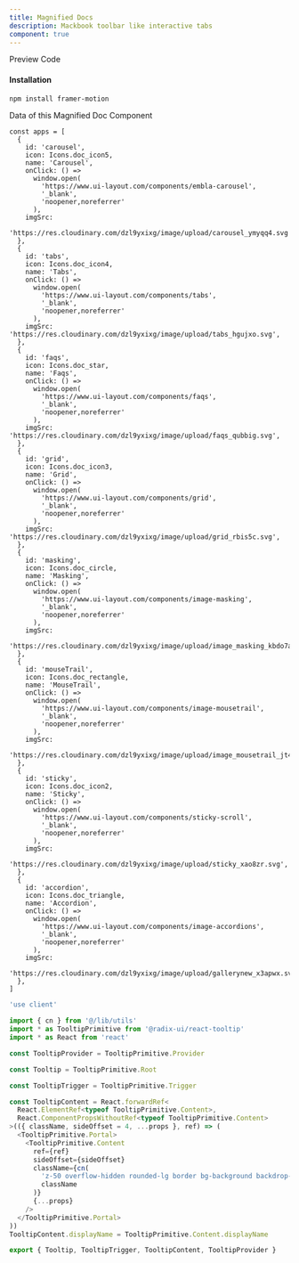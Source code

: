```yaml
---
title: Magnified Docs
description: Mackbook toolbar like interactive tabs
component: true
---
```


<Tabs defaultValue="preview" className="w-full  relative ">
  <TabsList>
    <TabsTrigger value="preview">Preview</TabsTrigger>
    <TabsTrigger value="codesnippet">Code</TabsTrigger>
  </TabsList>
  <TabsContent value="preview">
    <ComponentPreview name="tab3" category="component" />
  </TabsContent>
  <TabsContent value="codesnippet">
    <CodeWrapper noExpand={true}>
      <CodePreview name="tab3" category="component" />
    </CodeWrapper>
  </TabsContent>
</Tabs>

#### Installation

```bash
npm install framer-motion
```

Data of this Magnified Doc Component

```tsx
const apps = [
  {
    id: 'carousel',
    icon: Icons.doc_icon5,
    name: 'Carousel',
    onClick: () =>
      window.open(
        'https://www.ui-layout.com/components/embla-carousel',
        '_blank',
        'noopener,noreferrer'
      ),
    imgSrc:
      'https://res.cloudinary.com/dzl9yxixg/image/upload/carousel_ymyqq4.svg',
  },
  {
    id: 'tabs',
    icon: Icons.doc_icon4,
    name: 'Tabs',
    onClick: () =>
      window.open(
        'https://www.ui-layout.com/components/tabs',
        '_blank',
        'noopener,noreferrer'
      ),
    imgSrc: 'https://res.cloudinary.com/dzl9yxixg/image/upload/tabs_hgujxo.svg',
  },
  {
    id: 'faqs',
    icon: Icons.doc_star,
    name: 'Faqs',
    onClick: () =>
      window.open(
        'https://www.ui-layout.com/components/faqs',
        '_blank',
        'noopener,noreferrer'
      ),
    imgSrc: 'https://res.cloudinary.com/dzl9yxixg/image/upload/faqs_qubbig.svg',
  },
  {
    id: 'grid',
    icon: Icons.doc_icon3,
    name: 'Grid',
    onClick: () =>
      window.open(
        'https://www.ui-layout.com/components/grid',
        '_blank',
        'noopener,noreferrer'
      ),
    imgSrc: 'https://res.cloudinary.com/dzl9yxixg/image/upload/grid_rbis5c.svg',
  },
  {
    id: 'masking',
    icon: Icons.doc_circle,
    name: 'Masking',
    onClick: () =>
      window.open(
        'https://www.ui-layout.com/components/image-masking',
        '_blank',
        'noopener,noreferrer'
      ),
    imgSrc:
      'https://res.cloudinary.com/dzl9yxixg/image/upload/image_masking_kbdo7a.svg',
  },
  {
    id: 'mouseTrail',
    icon: Icons.doc_rectangle,
    name: 'MouseTrail',
    onClick: () =>
      window.open(
        'https://www.ui-layout.com/components/image-mousetrail',
        '_blank',
        'noopener,noreferrer'
      ),
    imgSrc:
      'https://res.cloudinary.com/dzl9yxixg/image/upload/image_mousetrail_jt45al.svg',
  },
  {
    id: 'sticky',
    icon: Icons.doc_icon2,
    name: 'Sticky',
    onClick: () =>
      window.open(
        'https://www.ui-layout.com/components/sticky-scroll',
        '_blank',
        'noopener,noreferrer'
      ),
    imgSrc:
      'https://res.cloudinary.com/dzl9yxixg/image/upload/sticky_xao8zr.svg',
  },
  {
    id: 'accordion',
    icon: Icons.doc_triangle,
    name: 'Accordion',
    onClick: () =>
      window.open(
        'https://www.ui-layout.com/components/image-accordions',
        '_blank',
        'noopener,noreferrer'
      ),
    imgSrc:
      'https://res.cloudinary.com/dzl9yxixg/image/upload/gallerynew_x3apwx.svg',
  },
]
```

```js title="tooltip.tsx"
'use client'

import { cn } from '@/lib/utils'
import * as TooltipPrimitive from '@radix-ui/react-tooltip'
import * as React from 'react'

const TooltipProvider = TooltipPrimitive.Provider

const Tooltip = TooltipPrimitive.Root

const TooltipTrigger = TooltipPrimitive.Trigger

const TooltipContent = React.forwardRef<
  React.ElementRef<typeof TooltipPrimitive.Content>,
  React.ComponentPropsWithoutRef<typeof TooltipPrimitive.Content>
>(({ className, sideOffset = 4, ...props }, ref) => (
  <TooltipPrimitive.Portal>
    <TooltipPrimitive.Content
      ref={ref}
      sideOffset={sideOffset}
      className={cn(
        'z-50 overflow-hidden rounded-lg border bg-background backdrop-filter dark:border-[#2C2C2C] backdrop-blur-lg dark:bg-[#1A1A1A]/95 px-4 py-3 text-sm text-popover-foreground shadow-md animate-in fade-in-0 zoom-in-95 data-[state=closed]:animate-out data-[state=closed]:fade-out-0 data-[state=closed]:zoom-out-95 data-[side=bottom]:slide-in-from-top-2 data-[side=left]:slide-in-from-right-2 data-[side=right]:slide-in-from-left-2 data-[side=top]:slide-in-from-bottom-2',
        className
      )}
      {...props}
    />
  </TooltipPrimitive.Portal>
))
TooltipContent.displayName = TooltipPrimitive.Content.displayName

export { Tooltip, TooltipTrigger, TooltipContent, TooltipProvider }
```
